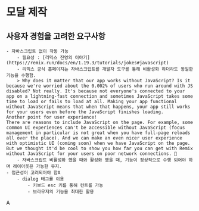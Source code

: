 
<Meta title="idea-html/data-view/Dialog2/Introduction" />

# 모달 제작

## 사용자 경험을 고려한 요구사항

    - 자바스크립트 없이 작동 가능
        - 필요성 : [리믹스 진영의 이야기](https://remix.run/docs/en/1.19.3/tutorials/jokes#javascript)
        - 리믹스 공식 홈페이지는 자바스크립트를 개발자 도구를 통해 비활성화 하더라도 동일한 기능을 수행함.
        > Why does it matter that our app works without JavaScript? Is it because we're worried about the 0.002% of users who run around with JS disabled? Not really. It's because not everyone's connected to your app on a lightning-fast connection and sometimes JavaScript takes some time to load or fails to load at all. Making your app functional without JavaScript means that when that happens, your app still works for your users even before the JavaScript finishes loading.
    Another point for user experience!
    There are reasons to include JavaScript on the page. For example, some common UI experiences can't be accessible without JavaScript (focus management in particular is not great when you have full-page reloads all over the place). And we can make an even nicer user experience with optimistic UI (coming soon) when we have JavaScript on the page. But we thought it'd be cool to show you how far you can get with Remix without JavaScript for your users on poor network connections. 💪
        - 자바스크립트 비활성화 했을 때와 활성화 했을 때, 기능이 정상적으로 수행 되어야 하며 레이아웃은 가능한 유지.
    - 접근성이 고려되어야 함A
        - dialog 태그를 이용
            - 키보드 esc 키를 통해 컨트롤 가능
            - 브라우저의 기능을 최대한 활용

A
